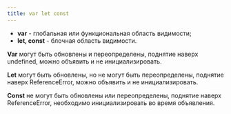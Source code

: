 ```yaml
---
title: var let const
---
```


- **var** - глобальная или функциональная область видимости;
- **let, const** - блочная область видимости.

**Var** могут быть обновлены и переопределены, поднятие наверх undefined, можно объявить и не инициализировать.

**Let** могут быть обновлены, но не могут быть переопределены, поднятие наверх ReferenceError, можно объявить и не инициализировать.

**Const** не могут быть обновлены или переопределены, поднятие наверх ReferenceError, необходимо инициализировать во время объявления.
